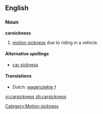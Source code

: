 ==English==
=== Noun ===
'''carsickness'''

#[[motion sickness]] due to riding in a vehicle.

====Alternative spellings====
*[[car sickness]]

====Translations====
*Dutch: [[wagenziekte]] ''f''

[[Category:Motion sickness]]

[[vi:carsickness]]
[[zh:carsickness]]